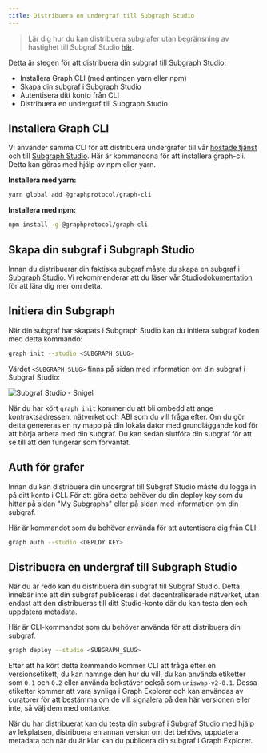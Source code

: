 ```yaml
---
title: Distribuera en undergraf till Subgraph Studio
---
```


> Lär dig hur du kan distribuera subgrafer utan begränsning av hastighet till Subgraf Studio [här](https://www.notion.so/edgeandnode/The-Graph-Subgraph-Studio-Non-Rate-Limited-Chain-Integration-889fe061ee6b4423a7f8e2c8070b9294).

Detta är stegen för att distribuera din subgraf till Subgraph Studio:

- Installera Graph CLI (med antingen yarn eller npm)
- Skapa din subgraf i Subgraph Studio
- Autentisera ditt konto från CLI
- Distribuera en undergraf till Subgraph Studio

## Installera Graph CLI

Vi använder samma CLI för att distribuera undergrafer till vår [hostade tjänst](https://thegraph.com/hosted-service/) och till [Subgraph Studio](https://thegraph.com/studio/). Här är kommandona för att installera graph-cli. Detta kan göras med hjälp av npm eller yarn.

**Installera med yarn:**

```bash
yarn global add @graphprotocol/graph-cli
```

**Installera med npm:**

```bash
npm install -g @graphprotocol/graph-cli
```

## Skapa din subgraf i Subgraph Studio

Innan du distribuerar din faktiska subgraf måste du skapa en subgraf i [Subgraph Studio](https://thegraph.com/studio/). Vi rekommenderar att du läser vår [Studiodokumentation](/deploying/subgraph-studio) för att lära dig mer om detta.

## Initiera din Subgraph

När din subgraf har skapats i Subgraph Studio kan du initiera subgraf koden med detta kommando:

```bash
graph init --studio <SUBGRAPH_SLUG>
```

Värdet `<SUBGRAPH_SLUG>` finns på sidan med information om din subgraf i Subgraf Studio:

![Subgraf Studio - Snigel](/img/doc-subgraph-slug.png)

När du har kört `graph init` kommer du att bli ombedd att ange kontraktsadressen, nätverket och ABI som du vill fråga efter. Om du gör detta genereras en ny mapp på din lokala dator med grundläggande kod för att börja arbeta med din subgraf. Du kan sedan slutföra din subgraf för att se till att den fungerar som förväntat.

## Auth för grafer

Innan du kan distribuera din undergraf till Subgraf Studio måste du logga in på ditt konto i CLI. För att göra detta behöver du din deploy key som du hittar på sidan "My Subgraphs" eller på sidan med information om din subgraf.

Här är kommandot som du behöver använda för att autentisera dig från CLI:

```bash
graph auth --studio <DEPLOY KEY>
```

## Distribuera en undergraf till Subgraph Studio

När du är redo kan du distribuera din subgraf till Subgraf Studio. Detta innebär inte att din subgraf publiceras i det decentraliserade nätverket, utan endast att den distribueras till ditt Studio-konto där du kan testa den och uppdatera metadata.

Här är CLI-kommandot som du behöver använda för att distribuera din subgraf.

```bash
graph deploy --studio <SUBGRAPH_SLUG>
```

Efter att ha kört detta kommando kommer CLI att fråga efter en versionsetikett, du kan namnge den hur du vill, du kan använda etiketter som `0.1` och `0.2` eller använda bokstäver också som `uniswap-v2-0.1`. Dessa etiketter kommer att vara synliga i Graph Explorer och kan användas av curatorer för att bestämma om de vill signalera på den här versionen eller inte, så välj dem med omtanke.

När du har distribuerat kan du testa din subgraf i Subgraf Studio med hjälp av lekplatsen, distribuera en annan version om det behövs, uppdatera metadata och när du är klar kan du publicera din subgraf i Graph Explorer.
